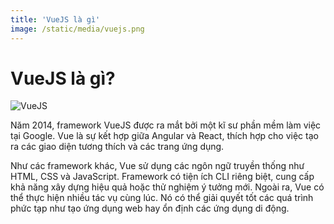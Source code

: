 ```yaml
---
title: 'VueJS là gì'
image: /static/media/vuejs.png
---
```


# VueJS là gì?

![VueJS](/static/media/vuejs.png)

Năm 2014, framework VueJS được ra mắt bởi một kĩ sư phần mềm làm việc tại Google. Vue là sự kết hợp giữa Angular và React, thích hợp cho việc tạo ra các giao diện tương thích và các trang ứng dụng.

Như các framework khác, Vue sử dụng các ngôn ngữ truyền thống như HTML, CSS và JavaScript. Framework có tiện ích CLI riêng biệt, cung cấp khả năng xây dựng hiệu quả hoặc thử nghiệm ý tưởng mới. Ngoài ra, Vue có thể thực hiện nhiều tác vụ cùng lúc. Nó có thể giải quyết tốt các quá trình phức tạp như tạo ứng dụng web hay ổn định các ứng dụng di động.
